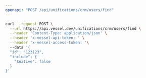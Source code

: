 ```yaml
---
openapi: "POST /api/unifications/crm/users/find"
---
```


<RequestExample>

```bash Request
curl --request POST \
  --url https://api.vessel.dev/unifications/crm/users/find \
  --header 'Content-Type: application/json' \
  --header 'x-vessel-api-token: ' \
  --header 'x-vessel-access-token: '\ 
  --data '{
  "id": "123123",
  "include": {
    "$native": false
  }
}'
```

</RequestExample>


      
